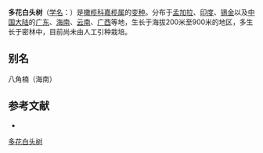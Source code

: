 {{Infraspeciesbox
| name = 多花白头树
| status = 
| status_system = 
| image =
| species = floribunda
| genus = Garuga
| varietas = gamblei
| authority = (King ex Smith) Kalkm.
}}

'''多花白头树'''（[[学名|学名]]：{{lang|la|''Garuga floribunda'' var. ''gamblei''}}）是[[橄榄科|橄榄科]][[嘉榄属|嘉榄属]]的[[变种|变种]]。分布于[[孟加拉|孟加拉]]、[[印度|印度]]、[[锡金|锡金]]以及[[中国大陆|中国大陆]]的[[广东|广东]]、[[海南|海南]]、[[云南|云南]]、[[广西|广西]]等地，生长于海拔200米至900米的地区，多生长于密林中，目前尚未由人工引种栽培。

== 别名 ==
八角楠（海南）

== 参考文献 ==
<div class="references-small">
* {{cite web| url =http://www.bioinfo.cn/db05/KmzwSpecies.php?action=view&id=2995| title =多花白头树（变种）| work =《中国高等植物数据库全库》| publisher =中国科学院微生物研究所| author =昆明植物研究所| accessdate =2009-02-23| deadurl =yes| archiveurl =https://web.archive.org/web/20160305022225/http://www.bioinfo.cn/db05/KmzwSpecies.php?action=view&id=2995| archivedate =2016-03-05}}
</div>
{{Taxonbar|from=Q10933032}}

[[Category:嘉榄属|多花白头树]]


{{植物小作品}}
